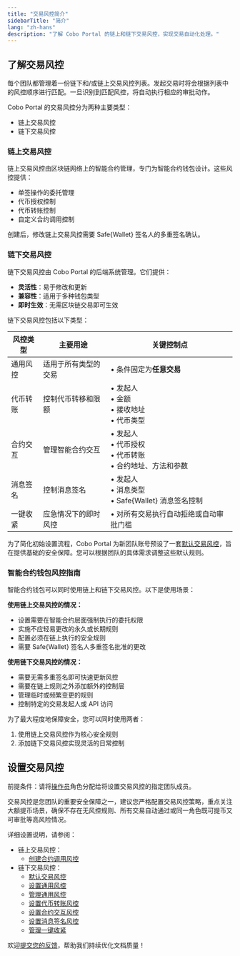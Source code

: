 ```yaml
---
title: "交易风控简介"
sidebarTitle: "简介"
lang: "zh-hans"
description: "了解 Cobo Portal 的链上和链下交易风控，实现交易自动化处理。"
---
```


## 了解交易风控

每个团队都管理着一份链下和/或链上交易风控列表。发起交易时将会根据列表中的风控顺序进行匹配。一旦识别到匹配风控，将自动执行相应的审批动作。

Cobo Portal 的交易风控分为两种主要类型：
- 链上交易风控
- 链下交易风控

### 链上交易风控

链上交易风控由区块链网络上的智能合约管理，专门为智能合约钱包设计。这些风控提供：
- 单签操作的委托管理
- 代币授权控制
- 代币转账控制
- 自定义合约调用控制

创建后，修改链上交易风控需要 Safe{Wallet} 签名人的多重签名确认。

### 链下交易风控

链下交易风控由 Cobo Portal 的后端系统管理。它们提供：
- **灵活性**：易于修改和更新
- **兼容性**：适用于多种钱包类型
- **即时生效**：无需区块链交易即可生效

链下交易风控包括以下类型：

| 风控类型 | 主要用途 | 关键控制点 |
|------------|--------------|--------------|
| 通用风控   | 适用于所有类型的交易 | • 条件固定为**任意交易** |
| 代币转账   | 控制代币转移和限额 | • 发起人<br/>• 金额<br/>• 接收地址<br/>• 代币类型 |
| 合约交互   | 管理智能合约交互 | • 发起人<br/>• 代币授权<br/>• 代币转账<br/>• 合约地址、方法和参数 |
| 消息签名   | 控制消息签名 | • 发起人<br/>• 消息类型<br/>• Safe{Wallet} 消息签名控制 |
| 一键收紧   | 应急情况下的即时风控 | • 对所有交易执行自动拒绝或自动审批门槛 |

为了简化初始设置流程，Cobo Portal 为新团队账号预设了一套[默认交易风控](/cn/portal/risk-controls/default-transaction-policies)，旨在提供基础的安全保障。您可以根据团队的具体需求调整这些默认规则。

### 智能合约钱包风控指南

智能合约钱包可以同时使用链上和链下交易风控。以下是使用场景：

**使用链上交易风控的情况：**
- 设置需要在智能合约层面强制执行的委托权限
- 实施不应轻易更改的永久或长期规则
- 配置必须在链上执行的安全规则
- 需要 Safe{Wallet} 签名人多重签名批准的更改

**使用链下交易风控的情况：**
- 需要无需多重签名即可快速更新风控
- 需要在链上规则之外添加额外的控制层
- 管理临时或频繁变更的规则
- 控制特定的交易发起人或 API 访问

为了最大程度地保障安全，您可以同时使用两者：
1. 使用链上交易风控作为核心安全规则
2. 添加链下交易风控实现灵活的日常控制

## 设置交易风控

<Note>前提条件：请将[操作员](/cn/portal/organization/roles-and-permissions)角色分配给将设置交易风控的指定团队成员。</Note>

<Note>交易风控是您团队的重要安全保障之一，建议您严格配置交易风控策略，重点关注大额提币场景，确保不存在无风控规则、所有交易自动通过或同一角色既可提币又可审批等高风险情况。</Note>

详细设置说明，请参阅：
- 链上交易风控：
  - [创建合约调用风控](/cn/portal/risk-controls/create-on-chain-policy)
- 链下交易风控：
  - [默认交易风控](/cn/portal/risk-controls/default-transaction-policies)
  - [设置通用风控](/cn/portal/risk-controls/off-chain-tx-set-general-policy)
  - [管理通用风控](/cn/portal/risk-controls/off-chain-tx-manage-general-policy)
  - [设置代币转账风控](/cn/portal/risk-controls/off-chain-tx-set-transfer)
  - [设置合约交互风控](/cn/portal/risk-controls/off-chain-tx-set-contract-call)
  - [设置消息签名风控](/cn/portal/risk-controls/off-chain-tx-set-message-signing)
  - [管理一键收紧](/cn/portal/risk-controls/manage-emergency-policy)

<Tip>欢迎[提交您的反馈](https://forms.zohopublic.com/cobo/form/DocumentFeedbackForm/formperma/QvLOhxJv1_JMsJ-1dleZ8Itb_7rzN-LtgvsDdxosoVI?referrername=manuals)，帮助我们持续优化文档质量！</Tip>
